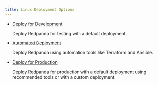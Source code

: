 ```yaml
---
title: Linux Deployment Options
---
```


<head>
    <meta name="title" content="Linux Deployment Options | Redpanda Docs"/>
    <meta name="description" content="Deploy Redpanda on Linux for development or for production."/>
    <link rel="canonical" href="https://docs.redpanda.com/docs/deploy/deployment-option/self-hosted/manual/production/" />
</head>

- [Deploy for Development](../production/dev-deployment)

   Deploy Redpanda for testing with a default deployment. 

- [Automated Deployment](../production/production-deployment-automation)
  
   Deploy Redpanda using automation tools like Terraform and Ansible.

- [Deploy for Production](../production/production-deployment)

   Deploy Redpanda for production with a default deployment using recommended tools or with a custom deployment.
